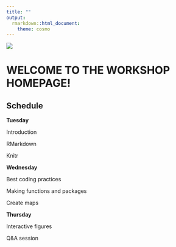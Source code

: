 ```yaml
---
title: ""
output:
  rmarkdown::html_document:
    theme: cosmo
---
```



![](logo.png)

# WELCOME TO THE WORKSHOP HOMEPAGE!


## Schedule

**Tuesday**

Introduction

RMarkdown

Knitr


**Wednesday**

Best coding practices

Making functions and packages

Create maps


**Thursday**

Interactive figures

Q&A session
